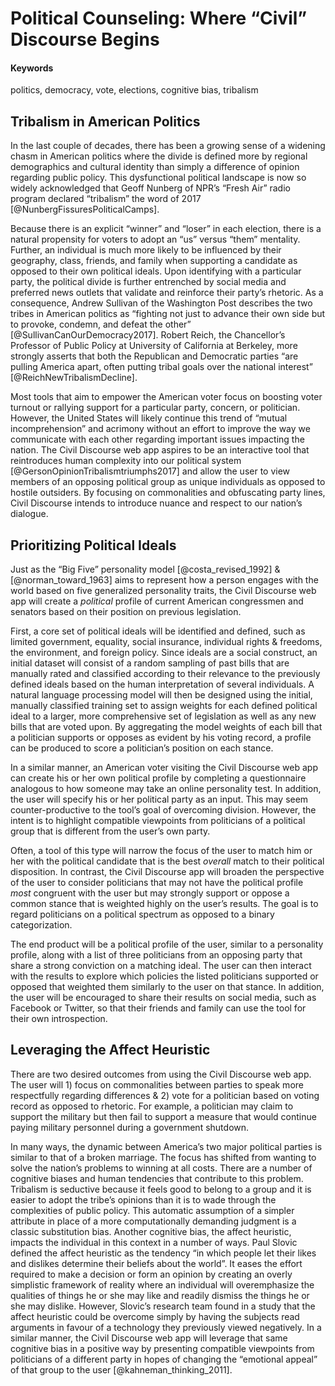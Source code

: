 # **Political Counseling:** Where "Civil" Discourse Begins {#civil-discourse}

#### Keywords {-}

politics, democracy, vote, elections, cognitive bias, tribalism

## Tribalism in American Politics

In the last couple of decades, there has been a growing sense of a widening chasm in American politics where the divide is defined more by regional demographics and cultural identity than simply a difference of opinion regarding public policy. This dysfunctional political landscape is now so widely acknowledged that Geoff Nunberg of NPR’s “Fresh Air” radio program declared “tribalism” the word of 2017 [@NunbergFissuresPoliticalCamps].

Because there is an explicit “winner” and “loser” in each election, there is a natural propensity for voters to adopt an “us” versus “them” mentality. Further, an individual is much more likely to be influenced by their geography, class, friends, and family when supporting a candidate as opposed to their own political ideals. Upon identifying with a particular party, the political divide is further entrenched by social media and preferred news outlets that validate and reinforce their party’s rhetoric. As a consequence, Andrew Sullivan of the Washington Post describes the two tribes in American politics as “fighting not just to advance their own side but to provoke, condemn, and defeat the other” [@SullivanCanOurDemocracy2017].  Robert Reich, the Chancellor’s Professor of Public Policy at University of California at Berkeley, more strongly asserts that both the Republican and Democratic parties “are pulling America apart, often putting tribal goals over the national interest” [@ReichNewTribalismDecline].

Most tools that aim to empower the American voter focus on boosting voter turnout or rallying support for a particular party, concern, or politician. However, the United States will likely continue this trend of “mutual incomprehension” and acrimony without an effort to improve the way we communicate with each other regarding important issues impacting the nation. The Civil Discourse web app aspires to be an interactive tool that reintroduces human complexity into our political system [@GersonOpinionTribalismtriumphs2017] and allow the user to view members of an opposing political group as unique individuals as opposed to hostile outsiders. By focusing on commonalities and obfuscating party lines, Civil Discourse intends to introduce nuance and respect to our nation's dialogue.

## Prioritizing Political Ideals
Just as the "Big Five" personality model [@costa_revised_1992] & [@norman_toward_1963] aims to represent how a person engages with the world based on five generalized personality traits, the Civil Discourse web app will create a *political* profile of current American congressmen and senators based on their position on previous legislation.

First, a core set of political ideals will be identified and defined, such as limited government, equality, social insurance, individual rights & freedoms, the environment, and foreign policy. Since ideals are a social construct, an initial dataset will consist of a random sampling of past bills that are manually rated and classified according to their relevance to the previously defined ideals based on the human interpretation of several individuals. A natural language processing model will then be designed using the initial, manually classified training set to assign weights for each defined political ideal to a larger, more comprehensive set of legislation as well as any new bills that are voted upon. By aggregating the model weights of each bill that a politician supports or opposes as evident by his voting record, a profile can be produced to score a politician’s position on each stance.

In a similar manner, an American voter visiting the Civil Discourse web app can create his or her own political profile by completing a questionnaire analogous to how someone may take an online personality test. In addition, the user will specify his or her political party as an input. This may seem counter-productive to the tool’s goal of overcoming division. However, the intent is to highlight compatible viewpoints from politicians of a political group that is different from the user’s own party.

Often, a tool of this type will narrow the focus of the user to match him or her with the political candidate that is the best *overall* match to their political disposition. In contrast, the Civil Discourse app will broaden the perspective of the user to consider politicians that may not have the political profile *most* congruent with the user but may strongly support or oppose a common stance that is weighted highly on the user’s results. The goal is to regard politicians on a political spectrum as opposed to a binary categorization.

The end product will be a political profile of the user, similar to a personality profile, along with a list of three politicians from an opposing party that share a strong conviction on a matching ideal. The user can then interact with the results to explore which policies the listed politicians supported or opposed that weighted them similarly to the user on that stance. In addition, the user will be encouraged to share their results on social media, such as Facebook or Twitter, so that their friends and family can use the tool for their own introspection.

## Leveraging the Affect Heuristic

There are two desired outcomes from using the Civil Discourse web app. The user will 1) focus on commonalities between parties to speak more respectfully regarding differences & 2) vote for a politician based on voting record as opposed to rhetoric. For example, a politician may claim to support the military but then fail to support a measure that would continue paying military personnel during a government shutdown.

In many ways, the dynamic between America’s two major political parties is similar to that of a broken marriage. The focus has shifted from wanting to solve the nation’s problems to winning at all costs. There are a number of cognitive biases and human tendencies that contribute to this problem. Tribalism is seductive because it feels good to belong to a group and it is easier to adopt the tribe’s opinions than it is to wade through the complexities of public policy. This automatic assumption of a simpler attribute in place of a more computationally demanding judgment is a classic substitution bias. Another cognitive bias, the affect heuristic, impacts the individual in this context in a number of ways. Paul Slovic defined the affect heuristic as the tendency “in which people let their likes and dislikes determine their beliefs about the world”. It eases the effort required to make a decision or form an opinion by creating an overly simplistic framework of reality where an individual will overemphasize the qualities of things he or she may like and readily dismiss the things he or she may dislike. However, Slovic’s research team found in a study that the affect heuristic could be overcome simply by having the subjects read arguments in favour of a technology they previously viewed negatively. In a similar manner, the Civil Discourse web app will leverage that same cognitive bias in a positive way by presenting compatible viewpoints from politicians of a different party in hopes of changing the "emotional appeal" of that group to the user [@kahneman_thinking_2011].
